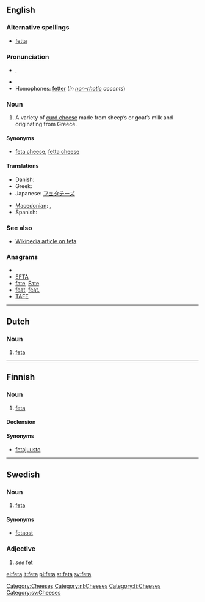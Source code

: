 ==English==

===Alternative spellings===
* [[fetta]]

===Pronunciation===
* {{IPA|/ˈfɛtə/}}, {{SAMPA|/"fEt@/}}
* {{rhymes|ɛtə}}
* Homophones: [[fetter]] (''in [[non-rhotic]] accents'')

===Noun===
{{en-noun|s|-}}

# A variety of [[curd cheese]] made from sheep’s or goat’s milk and originating from Greece.

====Synonyms====
* [[feta cheese]], [[fetta cheese]]

====Translations====
{{trans-top|a variety of curd cheese}}
* Danish: {{t-|da|feta|c}}
* Greek: {{t+|el|φέτα|f}}
* Japanese: [[フェタチーズ]]
{{trans-mid}}
* [[Macedonian]]: {{t|mk|фета|f|tr=féta}},  {{t|mk|бело сирење|n|tr=bélo sírenje}}
* Spanish: {{t-|es|feta|f}}
{{trans-bottom}}

===See also===
* [[w:feta cheese|Wikipedia article on feta]]

===Anagrams===
* {{alphagram|aeft}}
* [[EFTA#English|EFTA]]
* [[fate#English|fate]], [[Fate#English|Fate]]
* [[feat#English|feat]], [[feat.#English|feat.]]
* [[TAFE#English|TAFE]]


[[Category:Cheeses]]

----

==Dutch==

===Noun===
{{infl|nl|noun}}

# [[#English|feta]]

[[Category:nl:Cheeses]]

----

==Finnish==

===Noun===
{{infl|fi|noun}}

# [[#English|feta]]

====Declension====
{{fi-decl-kala|fet}}

====Synonyms====
* [[fetajuusto]]

[[Category:fi:Cheeses]]

----

==Swedish==

===Noun===
{{infl|sv|noun}}

# [[#English|feta]]

====Synonyms====
* [[fetaost]]

===Adjective===
{{infl|sv|adjective form}}

# ''see'' [[fet]]

[[Category:sv:Cheeses]]

[[el:feta]]
[[it:feta]]
[[pl:feta]]
[[st:feta]]
[[sv:feta]]